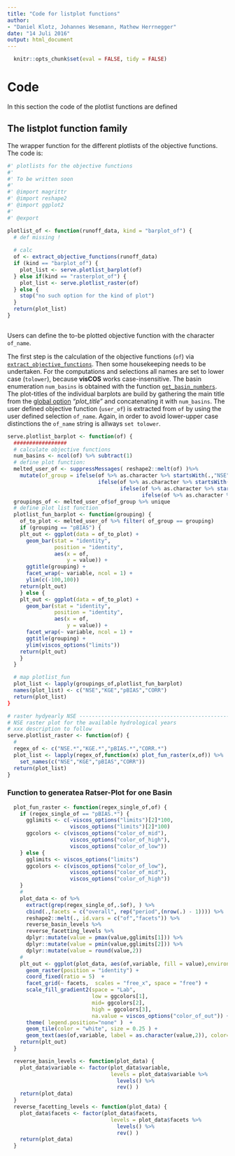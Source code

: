 ```yaml
---
title: "Code for listplot functions"
author: 
- "Daniel Klotz, Johannes Wesemann, Mathew Herrnegger"
date: "14 Juli 2016"
output: html_document
---
```


```r
  knitr::opts_chunk$set(eval = FALSE, tidy = FALSE)
```

# Code 
In this section the code of the plotlist functions are defined

## The listplot function family
The wrapper function for the different plotlists of the objective functions.
The code is: 

```r
#' plotlists for the objective functions 
#'
#' To be written soon
#' 
#' @import magrittr
#' @import reshape2
#' @import ggplot2 
#' 
#' @export
```

```r
plotlist_of <- function(runoff_data, kind = "barplot_of") {
  # def missing ! 
  
  # calc 
  of <- extract_objective_functions(runoff_data)
  if (kind == "barplot_of") {
    plot_list <- serve.plotlist_barplot(of)
  } else if(kind == "rasterplot_of") {
    plot_list <- serve.plotlist_raster(of)
  } else {
    stop("no such option for the kind of plot")
  }
  return(plot_list)
}
  

```


Users can define the to-be plotted objective function with the character 
`of_name`. 

The first step is the calculation of the objective functions (`of`) via 
[`extract_objective_functions`](LP-computing_of.html).
Then some housekeeping needs to be undertaken. For the computations and 
selections all names are set to lower case (`tolower`), because **visCOS** works
case-insensitive. The basin enumeration `num_basins` is obtained with
the function [`get_basin_numbers`](LP-helpers.html). The plot-titles 
of the individual barplots are build by gathering the main title from the 
[global option](LP-viscos_options.html) *"plot_title"* and concatenating it with 
`num_basins`. The user defined objective function (`user_of`) is extracted from 
`of` by using the user defined selection `of_name`. Again, in order to avoid 
lower-upper case distinctions the `of_name` string is allways `set tolower`. 

```r
serve.plotlist_barplot <- function(of) {
  #################
  # calculate objective functions
  num_basins <- ncol(of) %>% subtract(1)
  # define plot function: 
  melted_user_of <- suppressMessages( reshape2::melt(of) )%>% 
    mutate(of_group = ifelse(of %>% as.character %>% startsWith(.,"NSE"),"NSE",
                             ifelse(of %>% as.character %>% startsWith(.,"KGE"),"KGE",
                                    ifelse(of %>% as.character %>% startsWith(.,"CORR"),"CORR",
                                           ifelse(of %>% as.character %>% startsWith(.,"pBIAS"),"pBIAS",NA))))) 
  groupings_of <- melted_user_of$of_group %>% unique
  # define plot list function
  plotlist_fun_barplot <- function(grouping) {
    of_to_plot <- melted_user_of %>% filter( of_group == grouping)
    if (grouping == "pBIAS") {
    plt_out <- ggplot(data = of_to_plot) +
      geom_bar(stat = "identity",
               position = "identity",
               aes(x = of,
                   y = value)) +
      ggtitle(grouping) +
      facet_wrap(~ variable, ncol = 1) + 
      ylim(c(-100,100))
    return(plt_out)
    } else {
    plt_out <- ggplot(data = of_to_plot) +
      geom_bar(stat = "identity",
               position = "identity",
               aes(x = of,
                   y = value)) +
      facet_wrap(~ variable, ncol = 1) + 
      ggtitle(grouping) +
      ylim(viscos_options("limits"))
    return(plt_out)
    }
  }
```


```r
  # map plotlist_fun
  plot_list <- lapply(groupings_of,plotlist_fun_barplot)
  names(plot_list) <- c("NSE","KGE","pBIAS","CORR")
  return(plot_list)
}
```


```r
# raster hydyearly NSE ----------------------------------------------------
# NSE raster plot for the available hydrological years
# xxx description to follow 
serve.plotlist_raster <- function(of) {
  # 
  regex_of <- c("NSE.*","KGE.*","pBIAS.*","CORR.*")
  plot_list <- lapply(regex_of,function(x) plot_fun_raster(x,of)) %>% 
    set_names(c("NSE","KGE","pBIAS","CORR"))
  return(plot_list)
}
```

### Function to generatea Ratser-Plot for one Basin

```r
  plot_fun_raster <- function(regex_single_of,of) {
    if (regex_single_of == "pBIAS.*") {
      gglimits <- c(-viscos_options("limits")[2]*100,
                    viscos_options("limits")[2]*100)
      ggcolors <- c(viscos_options("color_of_mid"),
                    viscos_options("color_of_high"),
                    viscos_options("color_of_low"))
    } else {
      gglimits <- viscos_options("limits")
      ggcolors <- c(viscos_options("color_of_low"),
                    viscos_options("color_of_mid"),
                    viscos_options("color_of_high"))
    }
    # 
    plot_data <- of %>% 
      extract(grep(regex_single_of,.$of), ) %>% 
      cbind(.,facets = c("overall", rep("period",(nrow(.) - 1)))) %>% 
      reshape2::melt(., id.vars = c("of","facets")) %>% 
      reverse_basin_levels %>% 
      reverse_facetting_levels %>%
      dplyr::mutate(value = pmax(value,gglimits[1])) %>% 
      dplyr::mutate(value = pmin(value,gglimits[2])) %>% 
      dplyr::mutate(value = round(value,2))
    #
    plt_out <- ggplot(plot_data, aes(of,variable, fill = value),environmnet = environment()) +
      geom_raster(position = "identity") +
      coord_fixed(ratio = 5)  + 
      facet_grid(~ facets,  scales = "free_x", space = "free") +
      scale_fill_gradient2(space = "Lab",
                           low = ggcolors[1],
                           mid= ggcolors[2], 
                           high = ggcolors[3],
                           na.value = viscos_options("color_of_out")) +
      theme( legend.position="none" )  +
      geom_tile(color = "white", size = 0.25 ) +
      geom_text(aes(of,variable, label = as.character(value,2)), color= "black") 
    return(plt_out)
  }

  reverse_basin_levels <- function(plot_data) {
    plot_data$variable <- factor(plot_data$variable,
                                 levels = plot_data$variable %>%
                                   levels() %>% 
                                   rev() )
    return(plot_data)
  }
  reverse_facetting_levels <- function(plot_data) {
    plot_data$facets <- factor(plot_data$facets,
                                 levels = plot_data$facets %>%
                                   levels() %>% 
                                   rev() )
    return(plot_data)
  }
```

